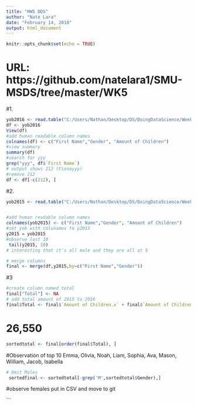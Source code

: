 ---
title: "HW5 DDS"
author: "Nate Lara"
date: "February 14, 2018"
output: html_document
---

```{r setup, include=FALSE}
knitr::opts_chunk$set(echo = TRUE)
```
# URL: https://github.com/natelara1/SMU-MSDS/tree/master/WK5
#1.

```{R, echo=TRUE}
yob2016 <- read.table("C:/Users/Nathan/Desktop/DS/DoingDataScience/Weeks/W5/yob2016.txt", quote="\"", comment.char="")
df <- yob2016
View(df) 
#add human readable column names
colnames(df) <- c("First Name","Gender", "Amount of Children")
#view summary
summary(df)
#search for yyy
grep("yyy", df$`First Name`)
# output shows 212 (Fionayyy)
#remove 212
df <- df[-c(212), ]
```


#2.
```{R, echo=TRUE}
yob2015 <- read.table("C:/Users/Nathan/Desktop/DS/DoingDataScience/Weeks/W5/yob2015.txt", quote="\"", comment.char="")


#add human readable column names
colnames(yob2015) <- c("First Name","Gender", "Amount of Children")
#set yob with colunames to y2015
y2015 = yob2015
#observe last 10
 tail(y2015, 10)
# interesting that it's all male and they are all at 5 

# merge columns
final <- merge(df,y2015,by=c("First Name","Gender"))
```
#3
```{R, echo=TRUE}
#create column named total
final["Total"] <- NA
# add total amount of 2015 to 2016
final$Total <- final$`Amount of Children.x` + final$`Amount of Children.y`
```


# 26,550
```{R, echo=TRUE}
sortedtotal <- final[order(final$Total), ]
```
#Observation of top 10 Emma, Olivia, Noah, Liam, Sophia, Ava, Mason, William, Jacob, Isabella
```{R, echo=TRUE}
# Omit Males
 sortedfinal <- sortedtotal[-grep('M',sortedtotal$Gender),]
```
#observe females put in CSV and move to git


```